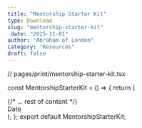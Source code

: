 ```yaml
---
title: "Mentorship Starter Kit" 
type: Download 
slug: "mentorship-starter-kit"
 date: "2025-11-01" 
author: "Abraham of London" 
category: "Resources" 
draft: false
---
```


// pages/print/mentorship-starter-kit.tsx

const MentorshipStarterKit = () => {
return (

<BrandFrame title="Mentorship Starter Kit 90-Day Covenant" subtitle="A simple, serious framework to make mentoring fruitful not fuzzy." pageSize="A4">
  {/* ... rest of content */}
  <div className="w-1/12 text-center">
    <div className="h-6 mb-1 border-b border-lightGrey" />
    <span className="text-xs text-[color:var(--color-on-secondary)/0.6]">Date</span>
  </div>
</BrandFrame>
); }; export default MentorshipStarterKit;













